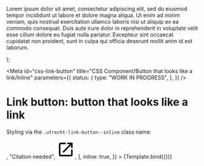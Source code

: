 <!-- @license CC0-1.0 -->


  <p className="utrecht-paragraph">
    Lorem ipsum dolor sit amet, consectetur adipiscing elit, sed do eiusmod tempor incididunt ut labore et dolore magna
    aliqua. <LinkButton {...args}></LinkButton> Ut enim ad minim veniam, quis nostrud exercitation ullamco laboris nisi ut
    aliquip ex ea commodo consequat. Duis aute irure dolor in reprehenderit in voluptate velit esse cillum dolore eu fugiat
    nulla pariatur. Excepteur sint occaecat cupidatat non proident, sunt in culpa qui officia deserunt mollit anim id est
    laborum.
  </p>
);

<Meta
  id="css-link-button"
  title="CSS Component/Button that looks like a link/Inline"
  parameters={{
    status: {
      type: "WORK IN PROGRESS",
    },
  }}
/>

# Link button: button that looks like a link

Styling via the `.utrecht-link-button--inline` class name:

<Canvas>
  <Story
    name="Inline"
    args={{
      ...defaultArgs,
      textContent: [
        <svg width="48" height="48" viewBox="0 0 48 48" className="utrecht-icon">
          <path d="M22 34h4V22h-4v12zm2-30C12.95 4 4 12.95 4 24s8.95 20 20 20 20-8.95 20-20S35.05 4 24 4zm0 36c-8.82 0-16-7.18-16-16S15.18 8 24 8s16 7.18 16 16-7.18 16-16 16zm-2-22h4v-4h-4v4z"></path>
        </svg>,
        "Citation needed",
        <svg xmlns="http://www.w3.org/2000/svg" width="48" height="48" viewBox="0 0 48 48" className="utrecht-icon">
          <path
            id="icon-open"
            d="M38 38H10V10h14V6H10c-2.21 0-4 1.79-4 4v28c0 2.21 1.79 4 4 4h28c2.21 0 4-1.79 4-4V24h-4v14zM28 6v4h7.17L15.51 29.66l2.83 2.83L38 12.83V20h4V6H28z"
          />
        </svg>,
      ],
      inline: true,
    }}
  >
    {Template.bind({})}
  </Story>
</Canvas>

<ArgsTable story="Inline" />

